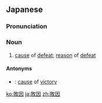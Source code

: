 ==Japanese==
{{ja-kanjitab|はい|いん|yomi=o}}

===Pronunciation===
{{ja-pron|はい.いん|y=o}}

===Noun===
{{ja-noun|はい.いん}}

# [[cause]] of [[defeat]]; [[reason]] of [[defeat]]

====Antonyms====
* {{ja-r|勝因|しょういん}}: [[cause]] of [[victory]]

[[ko:敗因]]
[[ja:敗因]]
[[zh:敗因]]